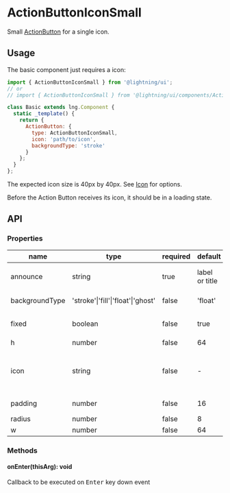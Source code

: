 
# ActionButtonIconSmall

Small [ActionButton](?path=/docs/actionbutton--base) for a single icon.

## Usage

The basic component just requires a icon:

```js
import { ActionButtonIconSmall } from '@lightning/ui';
// or
// import { ActionButtonIconSmall } from '@lightning/ui/components/ActionButton';

class Basic extends lng.Component {
  static _template() {
    return {
      ActionButton: {
        type: ActionButtonIconSmall,
        icon: 'path/to/icon',
        backgroundType: 'stroke'
      }
    };
  }
};
```

The expected icon size is 40px by 40px. See [Icon](?path=/docs/icon--basic) for options.

<Canvas>
  <Story id="actionbuttoniconsmall--base" />
</Canvas>


Before the Action Button receives its icon, it should be in a loading state.
<Canvas>
  <Story id="actionbuttoniconsmall--loading" />
</Canvas>

## API

### Properties

name|type|required|default|description
--|--|--|--|--
announce|string|true|label or title|announcement text for screen readers
backgroundType|'stroke'\|'fill'\|'float'\|'ghost'|false|'float'|color of `Button` container.
fixed|boolean|false|true|when true, `w` overrides `minWidth`
h|number|false|64|height
icon|string|false|-|URI for icon or inline svg that may live next to the title. See <a href="?path=/docs/icon--basic">Icon</a>
padding|number|false|16|left and right padding value
radius|number|false|8|border radius
w|number|false|64|width

### Methods

#### onEnter(thisArg): void

Callback to be executed on <kbd>Enter</kbd> key down event
